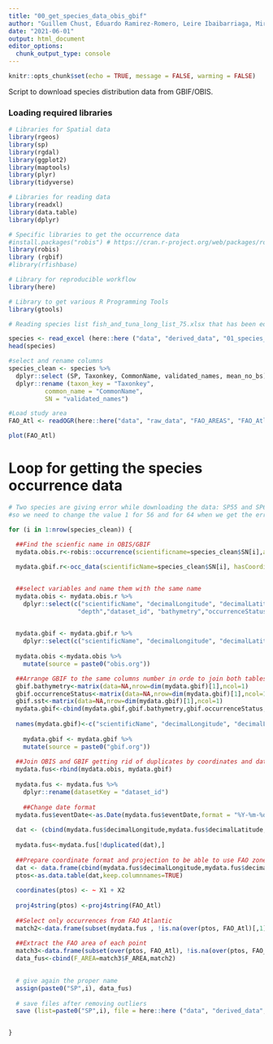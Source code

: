 ```yaml
---
title: "00_get_species_data_obis_gbif"
author: "Guillem Chust, Eduardo Ramirez-Romero, Leire Ibaibarriaga, Mireia Valle"
date: "2021-06-01"
output: html_document
editor_options: 
  chunk_output_type: console
---
```


```r
knitr::opts_chunk$set(echo = TRUE, message = FALSE, warming = FALSE)
```

Script to download species distribution data from GBIF/OBIS.

### Loading required libraries

```r
# Libraries for Spatial data 
library(rgeos)
library(sp)
library(rgdal)
library(ggplot2)
library(maptools)
library(plyr)
library(tidyverse)

# Libraries for reading data
library(readxl)
library(data.table)
library(dplyr)

# Specific libraries to get the occurrence data
#install.packages("robis") # https://cran.r-project.org/web/packages/robis/robis.pdf
library(robis)
library (rgbif)
#library(rfishbase)

# Library for reproducible workflow
library(here)

# Library to get various R Programming Tools
library(gtools)
```


```r
# Reading species list fish_and_tuna_long_list_75.xlsx that has been edited: adding SP column name to the first column and renaming Scomber japonicus to Scomber colias.

species <- read_excel (here::here ("data", "derived_data", "01_species_catches", "fish_and_tuna_long_list_75_Atlantic.xlsx"))
head(species)

#select and rename columns
species_clean <- species %>% 
  dplyr::select (SP, Taxonkey, CommonName, validated_names, mean_no_bs)%>% 
  dplyr::rename (taxon_key = "Taxonkey", 
          common_name = "CommonName",
          SN = "validated_names")

#Load study area
FAO_Atl <- readOGR(here::here("data", "raw_data", "FAO_AREAS", "FAO_Atl.shp"))

plot(FAO_Atl)
```

# Loop for getting the species occurrence data
```r
# Two species are giving error while downloading the data: SP55 and SP63, 
#so we need to change the value 1 for 56 and for 64 when we get the error and run the script again

for (i in 1:nrow(species_clean)) {
  
  ##Find the scienfic name in OBIS/GBIF
  mydata.obis.r<-robis::occurrence(scientificname=species_clean$SN[i],absence="include")

  mydata.gbif.r<-occ_data(scientificName=species_clean$SN[i], hasCoordinate = TRUE, limit=100000)$data


  ##select variables and name them with the same name
  mydata.obis <- mydata.obis.r %>% 
    dplyr::select(c("scientificName", "decimalLongitude", "decimalLatitude","date_year","month","day","eventDate",
                   "depth","dataset_id", "bathymetry","occurrenceStatus","sst"))

  
  mydata.gbif <- mydata.gbif.r %>% 
    dplyr::select(c("scientificName", "decimalLongitude", "decimalLatitude","year","month","day","eventDate","depth", "datasetKey"))
  
  mydata.obis <-mydata.obis %>% 
    mutate(source = paste0("obis.org"))

  ##Arrange GBIF to the same columns number in orde to join both tables
  gbif.bathymetry<-matrix(data=NA,nrow=dim(mydata.gbif)[1],ncol=1)
  gbif.occurrenceStatus<-matrix(data=NA,nrow=dim(mydata.gbif)[1],ncol=1)
  gbif.sst<-matrix(data=NA,nrow=dim(mydata.gbif)[1],ncol=1)
  mydata.gbif<-cbind(mydata.gbif,gbif.bathymetry,gbif.occurrenceStatus,gbif.sst)
  
  names(mydata.gbif)<-c("scientificName", "decimalLongitude", "decimalLatitude","date_year","month","day","eventDate",                        "depth","dataset_id", "bathymetry","occurrenceStatus","sst")
  
    mydata.gbif <- mydata.gbif %>% 
    mutate(source = paste0("gbif.org"))
  
  ##Join OBIS and GBIF getting rid of duplicates by coordinates and dates
  mydata.fus<-rbind(mydata.obis, mydata.gbif)
  
  mydata.fus <- mydata.fus %>% 
    dplyr::rename(datasetKey = "dataset_id")
  
    ##Change date format
  mydata.fus$eventDate<-as.Date(mydata.fus$eventDate,format = "%Y-%m-%d")
  
  dat <- (cbind(mydata.fus$decimalLongitude,mydata.fus$decimalLatitude,mydata.fus$eventDate))
  
  mydata.fus<-mydata.fus[!duplicated(dat),]
  
  ##Prepare coordinate format and projection to be able to use FAO zone masks
  dat <- data.frame(cbind(mydata.fus$decimalLongitude,mydata.fus$decimalLatitude))
  ptos<-as.data.table(dat,keep.columnnames=TRUE)
  
  coordinates(ptos) <- ~ X1 + X2
  
  proj4string(ptos) <-proj4string(FAO_Atl)
  
  ##Select only occurrences from FAO Atlantic
  match2<-data.frame(subset(mydata.fus , !is.na(over(ptos, FAO_Atl)[,1])))
  
  ##Extract the FAO area of each point
  match3<-data.frame(subset(over(ptos, FAO_Atl), !is.na(over(ptos, FAO_Atl)[,1])))
  data_fus<-cbind(F_AREA=match3$F_AREA,match2)
  

  # give again the proper name
  assign(paste0("SP",i), data_fus)
  
  # save files after removing outliers
  save (list=paste0("SP",i), file = here::here ("data", "derived_data", "02_species_occurrences", "00_fish_and_tuna_long_list_75", paste0("SP",i, "new.RData")))


}

```

